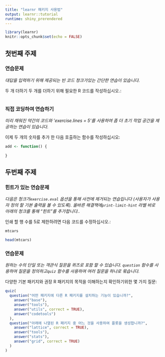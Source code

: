 ```yaml
---
title: "learnr 패키지 사용법"
output: learnr::tutorial
runtime: shiny_prerendered
---
```


```r
library(learnr)
knitr::opts_chunk$set(echo = FALSE)
```


## 첫번째 주제

### 연습문제 

*대답을 입력하기 위해 제공되는 빈 코드 청크가있는 간단한 연습이 있습니다.*

두 개 더하기 두 개를 더하기 위해 필요한 R 코드를 작성하십시오.:

```r

```

### 직접 코딩하여 연습하기

*미리 채워진 약간의 코드와 'exercise.lines = 5'를 사용하여 좀 더 초기 작업 공간을 제공하는 연습이 있습니다.*

이제 두 개의 숫자를 추가 한 다음 호출하는 함수를 작성하십시오:

```r
add <- function() {
  
}
```

## 두번째 주제

### 힌트가 있는 연습문제

*다음은 청크가`exercise.eval` 옵션을 통해 사전에 제거되는 연습입니다 (사용자가 사용자 정의 할 기본 출력을 볼 수 있도록). 올바른 해결책에`print-limit-hint` 라벨 바로 아래의 청크를 통해 "힌트"를 추가합니다..*

인쇄 할 행 수를 5로 제한하려면 다음 코드를 수정하십시오.:

```r
mtcars
```

```r
head(mtcars)
```

### 연습문제

*원하는 수의 단일 또는 객관식 질문을 퀴즈로 포함 할 수 있습니다. `question` 함수를 사용하여 질문을 정의하고`quiz` 함수를 사용하여 여러 질문을 하나로 묶습니다.*

다양한 기본 패키지와 권장 R 패키지의 목적을 이해하는지 확인하기위한 몇 가지 질문:

```r
quiz(
  question("어떤 패키지에 다른 R 패키지를 설치하는 기능이 있습니까?",
    answer("base"),
    answer("tools"),
    answer("utils", correct = TRUE),
    answer("codetools")
  ),
  question("아래에 나열된 R 패키지 중 어느 것을 사용하여 플롯을 생성합니까?",
    answer("lattice", correct = TRUE),
    answer("tools"),
    answer("stats"),
    answer("grid", correct = TRUE)
  )
)
```

